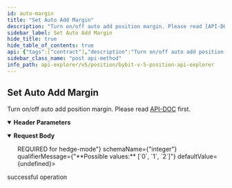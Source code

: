```yaml
---
id: auto-margin
title: "Set Auto Add Margin"
description: "Turn on/off auto add position margin. Please read [API-DOC](../../../../derivatives/contract/auto-margin#) first."
sidebar_label: Set Auto Add Margin
hide_title: true
hide_table_of_contents: true
api: {"tags":["contract"],"description":"Turn on/off auto add position margin. Please read [API-DOC](../../../../derivatives/contract/auto-margin#) first.","operationId":"auto-margin","parameters":[{"name":"apiKey","in":"header","description":"If not input, the default one will be used","required":false,"schema":{"type":"string"}},{"name":"secret","in":"header","description":"If not input, the default one will be used","required":false,"schema":{"type":"string"}}],"responses":{"200":{"description":"successful operation"}},"requestBody":{"content":{"application/json":{"schema":{"type":"object","properties":{"category":{"type":"string","description":"Product type.","enum":["linear"],"default":"linear"},"symbol":{"type":"string","description":"Symbol name"},"autoAddMargin":{"type":"integer","description":"Turn on / off. 0=off, 1=on","enum":[0,1],"example":0},"positionIdx":{"type":"integer","description":"Position index. 0=one-way-mode, 1=buy-hedge-mode, 2=sell-hedege-mode. <b>REQUIRED</b> for hedge-mode","enum":[0,1,2],"example":0}},"required":["category","symbol","autoAddMargin"]}}}},"method":"post","path":"/v5/position/set-auto-add-margin","servers":[{"url":"https://api-testnet.bybit.com","description":"Testnet server"}],"jsonRequestBodyExample":{"category":"linear","symbol":"string","autoAddMargin":0,"positionIdx":0},"info":{"description":"Collection of Position - v5 Restul API, which covers USDT Perpetual, USDC Perpetual, Inverse Perpetual, Inverse Future and Option.\n","version":"3.0.0","title":"Bybit v5 position api explorer"},"postman":{"name":"Set Auto Add Margin","description":{"content":"Turn on/off auto add position margin. Please read [API-DOC](../../../../derivatives/contract/auto-margin#) first.","type":"text/plain"},"url":{"path":["v5","position","set-auto-add-margin"],"host":["{{baseUrl}}"],"query":[],"variable":[]},"header":[{"disabled":false,"description":{"content":"If not input, the default one will be used","type":"text/plain"},"key":"apiKey","value":""},{"disabled":false,"description":{"content":"If not input, the default one will be used","type":"text/plain"},"key":"secret","value":""},{"key":"Content-Type","value":"application/json"}],"method":"POST","body":{"mode":"raw","raw":"\"\"","options":{"raw":{"language":"json"}}}}}
sidebar_class_name: "post api-method"
info_path: api-explorer/v5/position/bybit-v-5-position-api-explorer
---
```



## Set Auto Add Margin



Turn on/off auto add position margin. Please read [API-DOC](../../../../derivatives/contract/auto-margin#) first.

<details style={{"marginBottom":"1rem"}} data-collapsed={false} open={true}><summary style={{}}><strong>Header Parameters</strong></summary><div><ul><ParamsItem className={"paramsItem"} param={{"name":"apiKey","in":"header","description":"If not input, the default one will be used","required":false,"schema":{"type":"string"}}}></ParamsItem><ParamsItem className={"paramsItem"} param={{"name":"secret","in":"header","description":"If not input, the default one will be used","required":false,"schema":{"type":"string"}}}></ParamsItem></ul></div></details><MimeTabs><TabItem label={"application/json"} value={"application/json-schema"}><details style={{}} data-collapsed={false} open={true}><summary style={{"textAlign":"left"}}><strong>Request Body</strong></summary><div style={{"textAlign":"left","marginLeft":"1rem"}}></div><ul style={{"marginLeft":"1rem"}}><SchemaItem collapsible={false} name={"category"} required={true} schemaDescription={"Product type."} schemaName={"string"} qualifierMessage={"**Possible values:** [`linear`]"} defaultValue={"linear"}></SchemaItem><SchemaItem collapsible={false} name={"symbol"} required={true} schemaDescription={"Symbol name"} schemaName={"string"} qualifierMessage={undefined} defaultValue={undefined}></SchemaItem><SchemaItem collapsible={false} name={"autoAddMargin"} required={true} schemaDescription={"Turn on / off. 0=off, 1=on"} schemaName={"integer"} qualifierMessage={"**Possible values:** [`0`, `1`]"} defaultValue={undefined}></SchemaItem><SchemaItem collapsible={false} name={"positionIdx"} required={false} schemaDescription={"Position index. 0=one-way-mode, 1=buy-hedge-mode, 2=sell-hedege-mode. <b>REQUIRED</b> for hedge-mode"} schemaName={"integer"} qualifierMessage={"**Possible values:** [`0`, `1`, `2`]"} defaultValue={undefined}></SchemaItem></ul></details></TabItem></MimeTabs><div><ApiTabs><TabItem label={"200"} value={"200"}><div>

successful operation

</div><div></div></TabItem></ApiTabs></div>
      